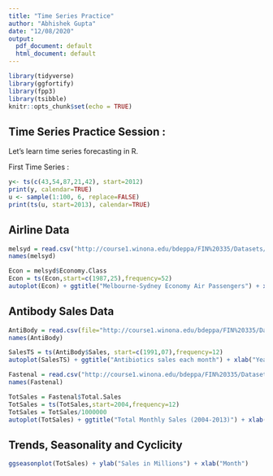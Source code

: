 ```yaml
---
title: "Time Series Practice"
author: "Abhishek Gupta"
date: "12/08/2020"
output:
  pdf_document: default
  html_document: default
---
```


```r
library(tidyverse)
library(ggfortify)
library(fpp3)
library(tsibble)
knitr::opts_chunk$set(echo = TRUE)
```

## Time Series Practice Session :
Let's learn time series forecasting in R.

First Time Series :
```r
y<- ts(c(43,54,87,21,42), start=2012)
print(y, calendar=TRUE)
u <- sample(1:100, 6, replace=FALSE)
print(ts(u, start=2013), calendar=TRUE)

```
## Airline Data
```r
melsyd = read.csv("http://course1.winona.edu/bdeppa/FIN%20335/Datasets/MelSyd.csv")
names(melsyd)
```
```r
Econ = melsyd$Economy.Class
Econ = ts(Econ,start=c(1987,25),frequency=52)
autoplot(Econ) + ggtitle("Melbourne-Sydney Economy Air Passengers") + xlab("Year") + ylab("Thousands of Passengers") 
```
## Antibody Sales Data
```r
AntiBody = read.csv(file="http://course1.winona.edu/bdeppa/FIN%20335/Datasets/AntibioticSales.csv")
names(AntiBody)
```
```r
SalesTS = ts(AntiBody$Sales, start=c(1991,07),frequency=12)
autoplot(SalesTS) + ggtitle("Antibiotics sales each month") + xlab("Year") + ylab("Sales")
```

```r
Fastenal = read.csv("http://course1.winona.edu/bdeppa/FIN%20335/Datasets/Fastenal%20Sales%20(2004-2013).csv")
names(Fastenal)
```
```r
TotSales = Fastenal$Total.Sales
TotSales = ts(TotSales,start=2004,frequency=12)
TotSales = TotSales/1000000
autoplot(TotSales) + ggtitle("Total Monthly Sales (2004-2013)") + xlab("Year") + ylab("Monthly Sales in Millions")
```
## Trends, Seasonality and Cyclicity

```r
ggseasonplot(TotSales) + ylab("Sales in Millions") + xlab("Month")

```

